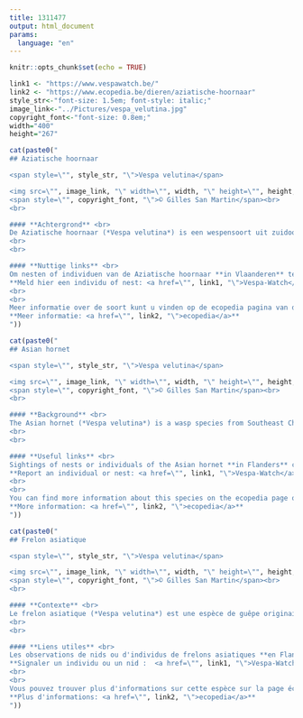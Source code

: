 ```yaml
---
title: 1311477
output: html_document
params:
  language: "en"
---
```

<style>
h1.title {
  display: none;
}
</style>

```r
knitr::opts_chunk$set(echo = TRUE)
```

```r
link1 <- "https://www.vespawatch.be/"
link2 <- "https://www.ecopedia.be/dieren/aziatische-hoornaar"
style_str<-"font-size: 1.5em; font-style: italic;"
image_link<-"../Pictures/vespa_velutina.jpg"
copyright_font<-"font-size: 0.8em;"
width="400"
height="267"
```


```r
cat(paste0("
## Aziatische hoornaar

<span style=\"", style_str, "\">Vespa velutina</span>

<img src=\"", image_link, "\" width=\"", width, "\" height=\"", height, "\"><br>
<span style=\"", copyright_font, "\">© Gilles San Martin</span><br>
<br>

#### **Achtergrond** <br>
De Aziatische hoornaar (*Vespa velutina*) is een wespensoort uit zuidoost China. Deze soort werd voor het eerst waargenomen in België in 2011. Intussen is de Aziatische hoornaar wijdverspreid in zowel Vlaanderen als Wallonië. Deze soort jaagt op honingbijen en andere inheemse insecten en vormt ondermeer een bedreiging voor de imkerij.
<br>
<br>

#### **Nuttige links** <br>
Om nesten of individuen van de Aziatische hoornaar **in Vlaanderen** te melden kunt u terecht op het meldpunt Vespa-Watch. Uw meldingen zijn nuttig voor de monitoring en het onderzoek van de soort.<br>
**Meld hier een individu of nest: <a href=\"", link1, "\">Vespa-Watch</a>**
<br>
<br>
Meer informatie over de soort kunt u vinden op de ecopedia pagina van de Aziatische hoornaar.<br>
**Meer informatie: <a href=\"", link2, "\">ecopedia</a>**
"))
```

```r
cat(paste0("
## Asian hornet

<span style=\"", style_str, "\">Vespa velutina</span>

<img src=\"", image_link, "\" width=\"", width, "\" height=\"", height, "\"><br>
<span style=\"", copyright_font, "\">© Gilles San Martin</span><br>
<br>

#### **Background** <br>
The Asian hornet (*Vespa velutina*) is a wasp species from Southeast China. The species was first observed in Belgium in 2011. Since then, the Asian hornet has become widespread in both Flanders and Wallonia. This species preys on honeybees and other native insects and poses a threat to beekeeping.
<br>
<br>

#### **Useful links** <br>
Sightings of nests or individuals of the Asian hornet **in Flanders** can be reported on the Vespa-Watch portal. Your reports are valuable for monitoring and researching the species. <br>
**Report an individual or nest: <a href=\"", link1, "\">Vespa-Watch</a>**
<br>
<br>
You can find more information about this species on the ecopedia page of the Asian hornet (note that this information is currently only invailable in Dutch).<br>
**More information: <a href=\"", link2, "\">ecopedia</a>**
"))
```

```r
cat(paste0("
## Frelon asiatique

<span style=\"", style_str, "\">Vespa velutina</span>

<img src=\"", image_link, "\" width=\"", width, "\" height=\"", height, "\"><br>
<span style=\"", copyright_font, "\">© Gilles San Martin</span><br>
<br>

#### **Contexte** <br>
Le frelon asiatique (*Vespa velutina*) est une espèce de guêpe originaire du sud-est de la Chine. L'espèce a été observée pour la première fois en Belgique en 2011. Depuis lors, le frelon asiatique s'est répandu dans toute la Flandre et la Wallonie. Cette espèce chasse les abeilles domestiques et autres insectes indigènes, et constitue une menace pour l'apiculture.
<br>
<br>

#### **Liens utiles** <br>
Les observations de nids ou d'individus de frelons asiatiques **en Flandre** peuvent être signalées sur le portail Vespa-Watch. Vos signalements sont précieux pour le suivi et la recherche sur cette espèce. <br>
**Signaler un individu ou un nid :  <a href=\"", link1, "\">Vespa-Watch</a>**
<br>
<br>
Vous pouvez trouver plus d'informations sur cette espèce sur la page écopédia du frelon asiatique (notez que cette information est actuellement disponible uniquement en néerlandais).<br>
**Plus d'informations: <a href=\"", link2, "\">ecopedia</a>**
"))
```